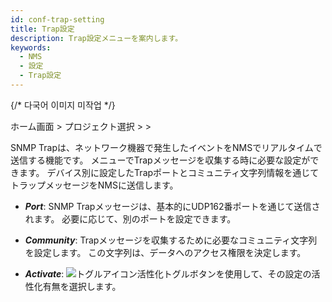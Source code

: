 ```yaml
---
id: conf-trap-setting
title: Trap設定
description: Trap設定メニューを案内します。
keywords:
  - NMS
  - 設定
  - Trap設定
---
```


{/* 다국어 이미지 미작업 */}

ホーム画面 &gt; プロジェクト選択 &gt; <Cmdname sid="side_setting" className="uitext" /> &gt; <Cmdname sid="side_trapSetting" className="uitext" />

SNMP Trapは、ネットワーク機器で発生したイベントをNMSでリアルタイムで送信する機能です。 <Cmdname sid="side_trapSetting" className="uitext" />メニューでTrapメッセージを収集する時に必要な設定ができます。 デバイス別に設定したTrapポートとコミュニティ文字列情報を通じてトラップメッセージをNMSに送信します。

<ImgLang img="nms-conf-trap-st.png" desc="Trap Setting" />

- ***Port***: SNMP Trapメッセージは、基本的にUDP162番ポートを通じて送信されます。 必要に応じて、別のポートを設定できます。

- ***Community***: Trapメッセージを収集するために必要なコミュニティ文字列を設定します。 この文字列は、データへのアクセス権限を決定します。

- ***Activate***: ![トグルアイコン](/img/ic-toggle-on.svg)活性化トグルボタンを使用して、その設定の活性化有無を選択します。 
